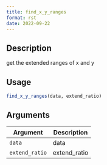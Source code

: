 ```yaml
--- 
title: find_x_y_ranges 
format: rst 
date: 2022-09-22 
--- 
```


## Description

get the extended ranges of x and y


## Usage

```r
find_x_y_ranges(data, extend_ratio)
```


## Arguments

Argument      |Description
------------- |----------------
`data`     |     data
`extend_ratio`     |     extend_ratio



